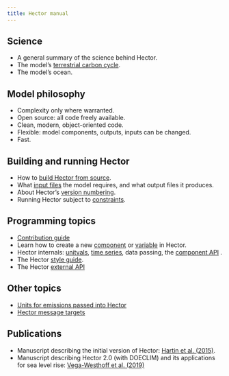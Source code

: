 ```yaml
---
title: Hector manual
---
```


Science
--------------------
* A general summary of the science behind Hector.
* The model's [terrestrial carbon cycle](SimpleNBox.html).
* The model's ocean.

Model philosophy
--------------------
* Complexity only where warranted.
* Open source: all code freely available.
* Clean, modern, object-oriented code.
* Flexible: model components, outputs, inputs can be changed.
* Fast.

Building and running Hector
--------------------
* How to [build Hector from source](BuildHector.html).
* What [input files](InputFiles.html) the model requires, and what output files it produces.
* About Hector's [version numbering](VersionNumbers.html).
* Running Hector subject to [constraints](Constraints.html).

Programming topics
--------------------
* [Contribution guide](ContributionsGuide.html)
* Learn how to create a new [component](AddNewComponent.html) or [variable](AddNewVariable.html) in Hector.
* Hector internals: [unitvals](Unitvals.html), [time series](TimeSeries.html), data passing, the [component API](ComponentAPI.html) .
* The Hector [style guide](StyleGuide.html).
* The Hector [external API](Hector-External-API.html)

Other topics
------------
* [Units for emissions passed into Hector](Hector-Units.html)
* [Hector message targets](Hector-Message-Targets.html)

Publications
--------------------
* Manuscript describing the initial version of Hector: [Hartin et al. (2015)](http://www.geosci-model-dev-discuss.net/7/7075/2014/gmdd-7-7075-2014.html).
* Manuscript describing Hector 2.0 (with DOECLIM) and its applications for sea level rise: [Vega-Westhoff et al. (2019)](https://doi.org/10.1029/2018EF001082)
